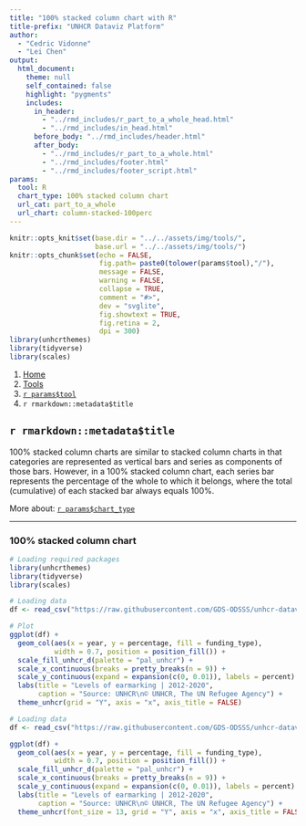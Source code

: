 ```yaml
---
title: "100% stacked column chart with R"
title-prefix: "UNHCR Dataviz Platform"
author:
  - "Cedric Vidonne"
  - "Lei Chen"
output:
  html_document:
    theme: null
    self_contained: false
    highlight: "pygments"
    includes:
      in_header:
        - "../rmd_includes/r_part_to_a_whole_head.html"
        - "../rmd_includes/in_head.html"
      before_body: "../rmd_includes/header.html"
      after_body:
        - "../rmd_includes/r_part_to_a_whole.html"
        - "../rmd_includes/footer.html"
        - "../rmd_includes/footer_script.html"
params:
  tool: R
  chart_type: 100% stacked column chart
  url_cat: part_to_a_whole
  url_chart: column-stacked-100perc
---
```


```r
knitr::opts_knit$set(base.dir = "../../assets/img/tools/",
                     base.url = "../../assets/img/tools/")
knitr::opts_chunk$set(echo = FALSE,
                      fig.path= paste0(tolower(params$tool),"/"),
                      message = FALSE,
                      warning = FALSE,
                      collapse = TRUE,
                      comment = "#>",
                      dev = "svglite",
                      fig.showtext = TRUE,
                      fig.retina = 2,
                      dpi = 300)
library(unhcrthemes)
library(tidyverse)
library(scales)
```

<main id="tools" class="container mt-5">

<!-- Breadcrumb is filled automatically with the text from Title and Tool parameter in YAML --> 
<nav aria-label="breadcrumb">
    <ol class="breadcrumb">
        <li class="breadcrumb-item"><a href="../../">Home</a></li>
        <li class="breadcrumb-item"><a href="../">Tools</a></li>
        <li class="breadcrumb-item"><a href="../`r tolower(params$tool)`/">`r params$tool`</a></li>
        <li class="breadcrumb-item active" aria-current="page">`r rmarkdown::metadata$title`</li>
    </ol>
</nav>

<!-- Intro header --> 
<div class="my-5 text-center">

## `r rmarkdown::metadata$title`

<div class="row justify-content-center">
<div class="col-lg-8">

<!-- Only text to change below, the rest comes from the YAML --> 
100% stacked column charts are similar to stacked column charts in that categories are represented as vertical bars and series as components of those bars. However, in a 100% stacked column chart, each series bar represents the percentage of the whole to which it belongs, where the total (cumulative) of each stacked bar always equals 100%.

More about: <a href="../../chart_gallery/`r params$url_cat`.html#`r params$url_chart`">`r params$chart_type`</a>

</div>
</div>
</div>


----

<!-- Beginning of section, should be preceded by hr (----) --> 
<section class="my-5">

### 100% stacked column chart

<div class="row">

<!-- First column for large screen --> 
<div class="col-lg-6">

```r
# Loading required packages
library(unhcrthemes)
library(tidyverse)
library(scales)

# Loading data
df <- read_csv("https://raw.githubusercontent.com/GDS-ODSSS/unhcr-dataviz-platform/master/data/part_to_a_whole/column_stacked_100perc.csv")

# Plot
ggplot(df) +
  geom_col(aes(x = year, y = percentage, fill = funding_type),
           width = 0.7, position = position_fill()) +
  scale_fill_unhcr_d(palette = "pal_unhcr") +
  scale_x_continuous(breaks = pretty_breaks(n = 9)) +
  scale_y_continuous(expand = expansion(c(0, 0.01)), labels = percent) +
  labs(title = "Levels of earmarking | 2012-2020",
       caption = "Source: UNHCR\n© UNHCR, The UN Refugee Agency") +
  theme_unhcr(grid = "Y", axis = "x", axis_title = FALSE)
```

</div>
<!-- End First column --->

<!-- Second column for large screen --> 
<div class="col-lg-6">


```r
# Loading data
df <- read_csv("https://raw.githubusercontent.com/GDS-ODSSS/unhcr-dataviz-platform/master/data/part_to_a_whole/column_stacked_100perc.csv")

ggplot(df) +
  geom_col(aes(x = year, y = percentage, fill = funding_type),
           width = 0.7, position = position_fill()) +
  scale_fill_unhcr_d(palette = "pal_unhcr") +
  scale_x_continuous(breaks = pretty_breaks(n = 9)) +
  scale_y_continuous(expand = expansion(c(0, 0.01)), labels = percent) +
  labs(title = "Levels of earmarking | 2012-2020",
       caption = "Source: UNHCR\n© UNHCR, The UN Refugee Agency") +
  theme_unhcr(font_size = 13, grid = "Y", axis = "x", axis_title = FALSE)
```

</div>
<!-- End Second column --->

</div>
</section>
<!-- End of section --->

<!-- To add sections just copy the whole code between the above section tag --->

</main>
